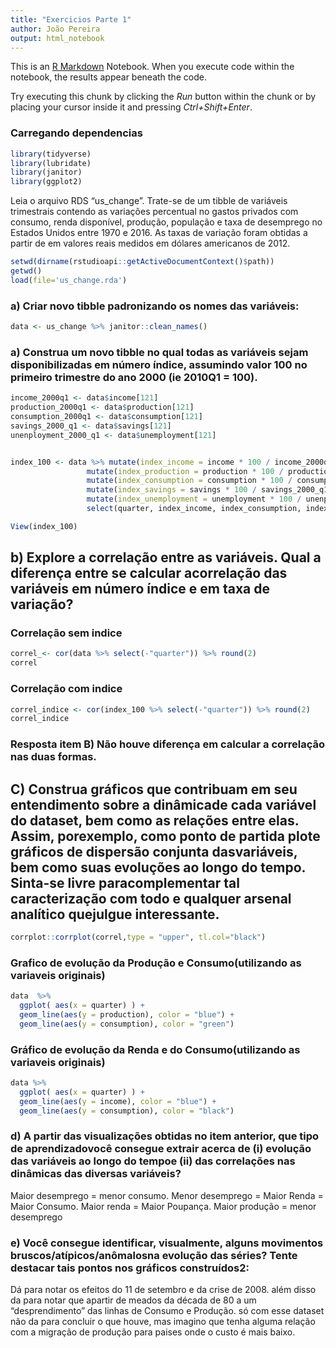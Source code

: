 ```yaml
---
title: "Exercicios Parte 1"
author: João Pereira
output: html_notebook
---
```


This is an [R Markdown](http://rmarkdown.rstudio.com) Notebook. When you execute code within the notebook, the results appear beneath the code. 

Try executing this chunk by clicking the *Run* button within the chunk or by placing your cursor inside it and pressing *Ctrl+Shift+Enter*. 

### Carregando dependencias
```r
library(tidyverse)
library(lubridate)
library(janitor)
library(ggplot2)
```
Leia o arquivo RDS "us_change". Trate-se de um tibble de variáveis trimestrais contendo as variações percentual no gastos privados com consumo, renda disponível, produção, população e taxa de desemprego no Estados Unidos entre 1970 e 2016. As taxas de variação foram obtidas a partir de em valores reais medidos em dólares americanos de 2012.

```r
setwd(dirname(rstudioapi::getActiveDocumentContext()$path))
getwd()
load(file='us_change.rda')
```


### a) Criar novo tibble padronizando os nomes das variáveis:
```r
data <- us_change %>% janitor::clean_names()
```

### a)  Construa um novo tibble no qual todas as variáveis sejam disponibilizadas em número índice, assumindo valor 100 no primeiro trimestre do ano 2000 (ie 2010Q1 = 100).

```r
income_2000q1 <- data$income[121] 
production_2000q1 <- data$production[121] 
consumption_2000q1 <- data$consumption[121] 
savings_2000_q1 <- data$savings[121] 
unenployment_2000_q1 <- data$unemployment[121] 


index_100 <- data %>% mutate(index_income = income * 100 / income_2000q1) %>% 
                 mutate(index_production = production * 100 / production_2000q1) %>% 
                 mutate(index_consumption = consumption * 100 / consumption_2000q1) %>%
                 mutate(index_savings = savings * 100 / savings_2000_q1) %>%
                 mutate(index_unemployment = unemployment * 100 / unenployment_2000_q1) %>% 
                 select(quarter, index_income, index_consumption, index_savings,index_unemployment, index_production)

View(index_100)

```

## b) Explore a correlação entre as variáveis. Qual a diferença entre se calcular acorrelação das variáveis em número índice e em taxa de variação?


### Correlação sem indice
``` r
correl_<- cor(data %>% select(-"quarter")) %>% round(2)
correl
```

### Correlação com indice
``` r
correl_indice <- cor(index_100 %>% select(-"quarter")) %>% round(2)
correl_indice
```


### Resposta item B) Não houve diferença em calcular a correlação nas duas formas.

## C) Construa gráficos que contribuam em seu entendimento sobre a dinâmicade cada variável do dataset, bem como as relações entre elas. Assim, porexemplo, como ponto de partida plote gráficos de dispersão conjunta dasvariáveis, bem como suas evoluções ao longo do tempo. Sinta-se livre paracomplementar tal caracterização com todo e qualquer arsenal analítico quejulgue interessante.


``` r
corrplot::corrplot(correl,type = "upper", tl.col="black")
```

### Grafico de evolução da Produção e Consumo(utilizando as variaveis originais)

```r

data  %>% 
  ggplot( aes(x = quarter) ) +
  geom_line(aes(y = production), color = "blue") +
  geom_line(aes(y = consumption), color = "green")
```
### Gráfico de evolução da Renda e do Consumo(utilizando as variaveis originais)
``` r
data %>% 
  ggplot( aes(x = quarter) ) +
  geom_line(aes(y = income), color = "blue") +
  geom_line(aes(y = consumption), color = "black")

```
### d) A partir das visualizações obtidas no item anterior, que tipo de aprendizadovocê consegue extrair acerca de (i) evolução das variáveis ao longo do tempoe (ii) das correlações nas dinâmicas das diversas variáveis?
Maior desemprego = menor consumo.
Menor desemprego = Maior Renda = Maior Consumo.
Maior renda = Maior Poupança.
Maior produção = menor desemprego


### e) Você consegue identificar, visualmente, alguns movimentos bruscos/atípicos/anômalosna evolução das séries? Tente destacar tais pontos nos gráficos construídos2:
Dá para notar os efeitos do 11 de setembro e da crise de 2008. além disso da para notar que apartir de meados da década de 80 a um "desprendimento" das linhas de Consumo e Produção. só com esse dataset não da para concluir o que houve, mas imagino que tenha alguma relação com a migração de produção para paises onde o custo é mais baixo.
